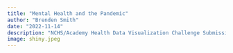 ```yaml
---
title: "Mental Health and the Pandemic"
author: "Brenden Smith"
date: "2022-11-14"
description: "NCHS/Academy Health Data Visualization Challenge Submission"
image: shiny.jpeg
---
```

